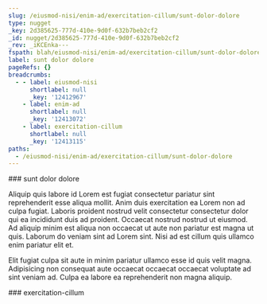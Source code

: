 ```yaml
---
slug: /eiusmod-nisi/enim-ad/exercitation-cillum/sunt-dolor-dolore
type: nugget
_key: 2d385625-777d-410e-9d0f-632b7beb2cf2
_id: nugget/2d385625-777d-410e-9d0f-632b7beb2cf2
_rev: _iKCEnka---
fspath: blah/eiusmod-nisi/enim-ad/exercitation-cillum/sunt-dolor-dolore.md
label: sunt dolor dolore
pageRefs: {}
breadcrumbs:
  - - label: eiusmod-nisi
      shortlabel: null
      _key: '12412967'
    - label: enim-ad
      shortlabel: null
      _key: '12413072'
    - label: exercitation-cillum
      shortlabel: null
      _key: '12413115'
paths:
  - /eiusmod-nisi/enim-ad/exercitation-cillum/sunt-dolor-dolore
---
```


<NuggetArea>
<Nugget slug="/eiusmod-nisi/enim-ad/exercitation-cillum/sunt-dolor-dolore" type="nugget" _key="2d385625-777d-410e-9d0f-632b7beb2cf2" _id="nugget/2d385625-777d-410e-9d0f-632b7beb2cf2" _rev="_iKCEnka---" fspath="blah/eiusmod-nisi/enim-ad/exercitation-cillum/sunt-dolor-dolore.md" label="sunt dolor dolore" paths="/eiusmod-nisi/enim-ad/exercitation-cillum/sunt-dolor-dolore">
<NuggetBody>
### sunt dolor dolore

Aliquip quis labore id Lorem est fugiat consectetur pariatur sint reprehenderit esse aliqua mollit. Anim duis exercitation ea Lorem non ad culpa fugiat. Laboris proident nostrud velit consectetur consectetur dolor qui ea incididunt duis ad proident. Occaecat nostrud nostrud ut eiusmod. Ad aliquip minim est aliqua non occaecat ut aute non pariatur est magna ut quis. Laborum do veniam sint ad Lorem sint. Nisi ad est cillum quis ullamco enim pariatur elit et.

Elit fugiat culpa sit aute in minim pariatur ullamco esse id quis velit magna. Adipisicing non consequat aute occaecat occaecat occaecat voluptate ad sint veniam ad. Culpa ea labore ea reprehenderit non magna aliquip.

</NuggetBody>
<Breadcrumbs>
<Crumbs>
<Crumb _key="12412967" label="eiusmod-nisi" /><Crumb _key="12413072" label="enim-ad" /><Crumb _key="12413115" label="exercitation-cillum" />
</Crumbs>
</Breadcrumbs>
</Nugget>

<NuggetsInbound>
</NuggetsInbound>
<NuggetsOutbound>
</NuggetsOutbound>
</NuggetArea>
<PassagesInbound>
<Passage direction="inbound" type="passage" _key="12413115" _id="passage/12413115" _rev="_iKCEnkW---" label="exercitation-cillum" passage="exercitation-cillum" fspath="blah/eiusmod-nisi/enim-ad/exercitation-cillum" paths="/eiusmod-nisi/enim-ad/exercitation-cillum" slug="/eiusmod-nisi/enim-ad/exercitation-cillum">
<NuggetBody>
### exercitation-cillum

</NuggetBody>
<Breadcrumbs>
<Crumbs>
<Crumb _key="12412967" label="eiusmod-nisi" /><Crumb _key="12413072" label="enim-ad" />
</Crumbs>
</Breadcrumbs>
</Passage>

</PassagesInbound>
<PassagesOutbound>
</PassagesOutbound>